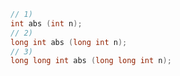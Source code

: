 ```cpp
// 1)
int abs (int n);
// 2)
long int abs (long int n);
// 3)
long long int abs (long long int n);
```
